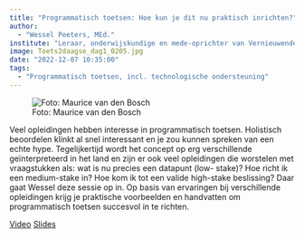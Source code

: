 ```yaml
---
title: "Programmatisch toetsen: Hoe kun je dit nu praktisch inrichten?"
author:
  - "Wessel Peeters, MEd."
institute: "Leraar, onderwijskundige en mede-oprichter van Vernieuwenderwijs"
image: Toets2daagse_dag1_0205.jpg
date: "2022-12-07 10:35:00"
tags: 
  - "Programmatisch toetsen, incl. technologische ondersteuning"
---
```


::: {.column-margin}
![Foto: Maurice van den Bosch]()
:::

Veel opleidingen hebben interesse in programmatisch toetsen. Holistisch beoordelen klinkt al snel interessant en je zou kunnen spreken van een echte hype. Tegelijkertijd wordt het concept op erg verschillende geïnterpreteerd in het land en zijn er ook veel opleidingen die worstelen met vraagstukken als: wat is nu precies een datapunt (low- stake)? Hoe richt ik een medium-stake in? Hoe kom ik tot een valide high-stake beslissing? Daar gaat Wessel deze sessie op in. Op basis van ervaringen bij verschillende opleidingen krijg je praktische voorbeelden en handvatten om programmatisch toetsen succesvol in te richten.

[Video](https://tilburguniversity.cloud.panopto.eu/Panopto/Pages/Viewer.aspx?id=77b622dd-70df-4eb8-b10e-af6a011cc4d5){.btn .btn-primary}
[Slides](https://drive.google.com/file/d/1__JG5Xz-6DgOSOlsRD01udl-a8DTgsg2/view?usp=share_link){.btn .btn-primary}
